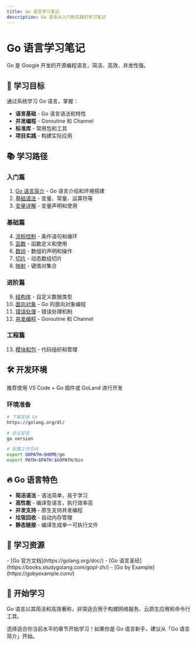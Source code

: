 ```yaml
---
title: Go 语言学习笔记
description: Go 语言从入门到实践的学习笔记
---
```



# Go 语言学习笔记

<Callout type="info" emoji="🐹">
Go 是 Google 开发的开源编程语言，简洁、高效、并发性强。
</Callout>

## 🎯 学习目标

通过系统学习 Go 语言，掌握：

- **语言基础** - Go 语言语法和特性
- **并发编程** - Goroutine 和 Channel
- **标准库** - 常用包和工具
- **项目实践** - 构建实际应用

## 📚 学习路径

### 入门篇
1. [Go 语言简介](/note/golang/intro) - Go 语言介绍和环境搭建
2. [基础语法](/note/golang/basic) - 变量、常量、运算符等
3. [变量详解](/note/golang/variable) - 变量声明和使用

### 基础篇
4. [流程控制](/note/golang/flow) - 条件语句和循环
5. [函数](/note/golang/function) - 函数定义和使用
6. [数组](/note/golang/array) - 数组的声明和操作
7. [切片](/note/golang/slice) - 动态数组切片
8. [映射](/note/golang/map) - 键值对集合

### 进阶篇
9. [结构体](/note/golang/struct) - 自定义数据类型
10. [面向对象](/note/golang/objectOriented) - Go 的面向对象编程
11. [错误处理](/note/golang/error) - 错误处理机制
12. [并发编程](/note/golang/channel) - Goroutine 和 Channel

### 工程篇
13. [模块和包](/note/golang/module&package) - 代码组织和管理

## 🛠️ 开发环境

<Callout type="info" emoji="💻">
推荐使用 VS Code + Go 插件或 GoLand 进行开发
</Callout>

### 环境准备
```bash
# 下载安装 Go
https://golang.org/dl/

# 验证安装
go version

# 配置工作空间
export GOPATH=$HOME/go
export PATH=$PATH:$GOPATH/bin
```

## 🔥 Go 语言特色

- **简洁语法** - 语法简单，易于学习
- **高性能** - 编译型语言，执行效率高
- **并发支持** - 原生支持并发编程
- **垃圾回收** - 自动内存管理
- **静态链接** - 编译生成单一可执行文件

## 📖 学习资源

<Callout type="tip" emoji="📚">
- [Go 官方文档](https://golang.org/doc/)
- [Go 语言圣经](https://books.studygolang.com/gopl-zh/)
- [Go by Example](https://gobyexample.com/)
</Callout>

## 🎉 开始学习

Go 语言以其简洁和高效著称，非常适合用于构建网络服务、云原生应用和命令行工具。

选择适合你当前水平的章节开始学习！如果你是 Go 语言新手，建议从「Go 语言简介」开始。 